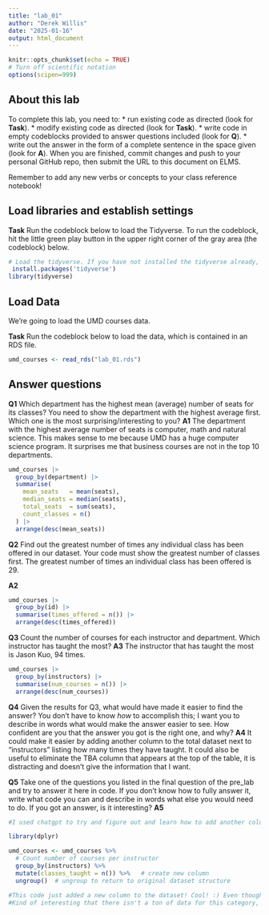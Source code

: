 ```yaml
---
title: "lab_01"
author: "Derek Willis"
date: "2025-01-16"
output: html_document
---
```


```r
knitr::opts_chunk$set(echo = TRUE)
# Turn off scientific notation
options(scipen=999)
```

## About this lab

To complete this lab, you need to: \* run existing code as directed (look for **Task**). \* modify existing code as directed (look for **Task**). \* write code in empty codeblocks provided to answer questions included (look for **Q**). \* write out the answer in the form of a complete sentence in the space given (look for **A**). When you are finished, commit changes and push to your personal GitHub repo, then submit the URL to this document on ELMS.

Remember to add any new verbs or concepts to your class reference notebook!

## Load libraries and establish settings

**Task** Run the codeblock below to load the Tidyverse. To run the codeblock, hit the little green play button in the upper right corner of the gray area (the codeblock) below.

```r
# Load the tidyverse. If you have not installed the tidyverse already, remove the # from the next line and run it first.  
 install.packages('tidyverse')
library(tidyverse)
```

## Load Data

We're going to load the UMD courses data.

**Task** Run the codeblock below to load the data, which is contained in an RDS file.

```r
umd_courses <- read_rds("lab_01.rds")
```

## Answer questions

**Q1** Which department has the highest mean (average) number of seats for its classes? You need to show the department with the highest average first. Which one is the most surprising/interesting to you? **A1** The department with the highest average number of seats is computer, math and natural science. This makes sense to me because UMD has a huge computer science program. It surprises me that business courses are not in the top 10 departments. 

```r
umd_courses |>
  group_by(department) |>
  summarise(
    mean_seats   = mean(seats),
    median_seats = median(seats),
    total_seats  = sum(seats),
    count_classes = n()
  ) |>
  arrange(desc(mean_seats))
```

**Q2** Find out the greatest number of times any individual class has been offered in our dataset. Your code must show the greatest number of classes first. The greatest number of times an individual class has been offered is 29. 

**A2**

```r
umd_courses |>
  group_by(id) |>
  summarise(times_offered = n()) |>
  arrange(desc(times_offered))
```

**Q3** Count the number of courses for each instructor and department. Which instructor has taught the most?
**A3** The instructor that has taught the most is Jason Kuo, 94 times. 

```r
umd_courses |>
  group_by(instructors) |>
  summarise(num_courses = n()) |>
  arrange(desc(num_courses))
```

**Q4** Given the results for Q3, what would have made it easier to find the answer? You don't have to know *how* to accomplish this; I want you to describe in words what would make the answer easier to see. How confident are you that the answer you got is the right one, and why? **A4** 
It could make it easier by adding another column to the total dataset next to "instructors" listing how many times they have taught. It could also be useful to eliminate the TBA column that appears at the top of the table, it is distracting and doesn't give the information that I want. 

**Q5** Take one of the questions you listed in the final question of the pre_lab and try to answer it here in code. If you don't know how to fully answer it, write what code you can and describe in words what else you would need to do. If you got an answer, is it interesting? **A5**

```r
#I used chatgpt to try and figure out and learn how to add another column to the original dataset, this is what it said: 

library(dplyr)

umd_courses <- umd_courses %>%
  # Count number of courses per instructor
  group_by(instructors) %>%
  mutate(classes_taught = n()) %>%   # create new column
  ungroup()  # ungroup to return to original dataset structure

#This code just added a new column to the dataset! Cool! :) Even though I don't quite understand it. 
#Kind of interesting that there isn't a ton of data for this category, a lot of the classes taught fall under the NA category. 
```
